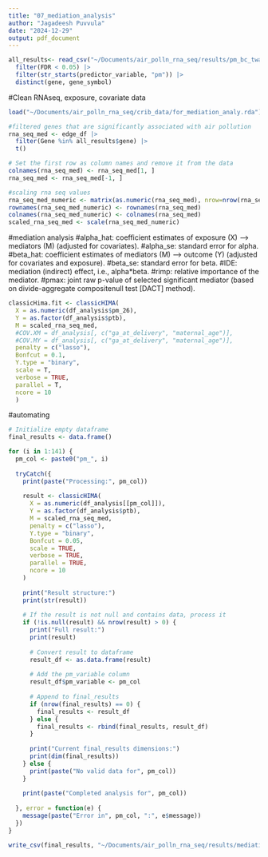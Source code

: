 ```yaml
---
title: "07_mediation_analysis"
author: "Jagadeesh Puvvula"
date: "2024-12-29"
output: pdf_document
---
```


```r
all_results<- read_csv("~/Documents/air_polln_rna_seq/results/pm_bc_twas_dec_29.csv") |>
  filter(FDR < 0.05) |>
  filter(str_starts(predictor_variable, "pm")) |>
  distinct(gene, gene_symbol)
```

#Clean RNAseq, exposure, covariate data
```r
load("~/Documents/air_polln_rna_seq/crib_data/for_mediation_analy.rda")

#filtered genes that are significantly associated with air pollution
rna_seq_med <- edge_df |>
  filter(Gene %in% all_results$gene) |>
  t()

# Set the first row as column names and remove it from the data
colnames(rna_seq_med) <- rna_seq_med[1, ]
rna_seq_med <- rna_seq_med[-1, ] 

#scaling rna seq values
rna_seq_med_numeric <- matrix(as.numeric(rna_seq_med), nrow=nrow(rna_seq_med), ncol=ncol(rna_seq_med))
rownames(rna_seq_med_numeric) <- rownames(rna_seq_med)
colnames(rna_seq_med_numeric) <- colnames(rna_seq_med)
scaled_rna_seq_med <- scale(rna_seq_med_numeric)

```

#mediation analysis
#alpha_hat: coefficient estimates of exposure (X) –> mediators (M) (adjusted for covariates).
#alpha_se: standard error for alpha.
#beta_hat: coefficient estimates of mediators (M) –> outcome (Y) (adjusted for covariates and exposure).
#beta_se: standard error for beta.
#IDE: mediation (indirect) effect, i.e., alpha*beta.
#rimp: relative importance of the mediator.
#pmax: joint raw p-value of selected significant mediator (based on divide-aggregate compositenull test [DACT] method).
```r
classicHima.fit <- classicHIMA(
  X = as.numeric(df_analysis$pm_26),
  Y = as.factor(df_analysis$ptb),
  M = scaled_rna_seq_med,
  #COV.XM = df_analysis[, c("ga_at_delivery", "maternal_age")],
  #COV.MY = df_analysis[, c("ga_at_delivery", "maternal_age")],
  penalty = c("lasso"),
  Bonfcut = 0.1,
  Y.type = "binary",
  scale = T, 
  verbose = TRUE,
  parallel = T,
  ncore = 10
  )
```

#automating
```r
# Initialize empty dataframe
final_results <- data.frame()

for (i in 1:141) {
  pm_col <- paste0("pm_", i)
  
  tryCatch({
    print(paste("Processing:", pm_col))
    
    result <- classicHIMA(
      X = as.numeric(df_analysis[[pm_col]]),
      Y = as.factor(df_analysis$ptb),
      M = scaled_rna_seq_med,
      penalty = c("lasso"),
      Y.type = "binary",
      Bonfcut = 0.05,
      scale = TRUE,
      verbose = TRUE,
      parallel = TRUE,
      ncore = 10
    )
    
    print("Result structure:")
    print(str(result))
    
    # If the result is not null and contains data, process it
    if (!is.null(result) && nrow(result) > 0) {
      print("Full result:")
      print(result)
      
      # Convert result to dataframe
      result_df <- as.data.frame(result)
      
      # Add the pm_variable column
      result_df$pm_variable <- pm_col
      
      # Append to final_results
      if (nrow(final_results) == 0) {
        final_results <- result_df
      } else {
        final_results <- rbind(final_results, result_df)
      }
      
      print("Current final_results dimensions:")
      print(dim(final_results))
    } else {
      print(paste("No valid data for", pm_col))
    }
    
    print(paste("Completed analysis for", pm_col))
    
  }, error = function(e) {
    message(paste("Error in", pm_col, ":", e$message))
  })
}
```

```r
write_csv(final_results, "~/Documents/air_polln_rna_seq/results/mediation_pm.csv")
```


